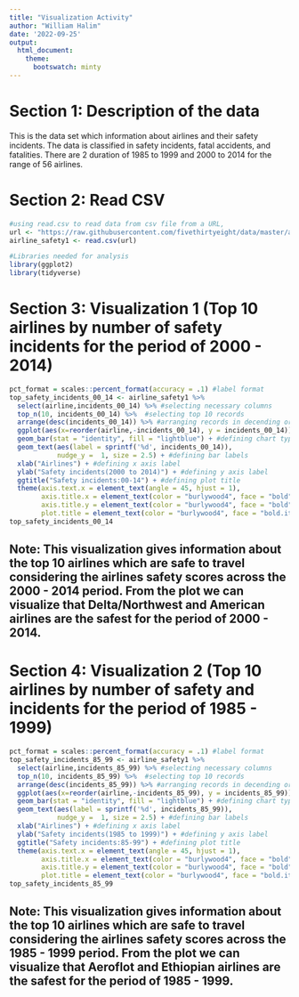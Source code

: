 ```yaml
---
title: "Visualization Activity"
author: "William Halim"
date: '2022-09-25'
output:
  html_document:
    theme:
      bootswatch: minty
---
```


# Section 1: Description of the data

This is the data set which information about airlines and their safety incidents. The data is classified in safety incidents, fatal accidents, and fatalities. There are 2 duration of 1985 to 1999 and 2000 to 2014 for the range of 56 airlines.

# Section 2: Read CSV
```r
#using read.csv to read data from csv file from a URL, 
url <- "https://raw.githubusercontent.com/fivethirtyeight/data/master/airline-safety/airline-safety.csv"
airline_safety1 <- read.csv(url)
```

```r
#Libraries needed for analysis
library(ggplot2)
library(tidyverse)
```

# Section 3: Visualization 1 (Top 10 airlines by number of safety incidents for the period of 2000 - 2014)
```r
pct_format = scales::percent_format(accuracy = .1) #label format
top_safety_incidents_00_14 <- airline_safety1 %>% 
  select(airline,incidents_00_14) %>% #selecting necessary columns
  top_n(10, incidents_00_14) %>%  #selecting top 10 records
  arrange(desc(incidents_00_14)) %>% #arranging records in decending order
  ggplot(aes(x=reorder(airline,-incidents_00_14), y = incidents_00_14)) + #x and y axis data
  geom_bar(stat = "identity", fill = "lightblue") + #defining chart type
  geom_text(aes(label = sprintf('%d', incidents_00_14)), 
            nudge_y =  1, size = 2.5) + #defining bar labels
  xlab("Airlines") + #defining x axis label
  ylab("Safety incidents(2000 to 2014)") + #defining y axis label
  ggtitle("Safety incidents:00-14") + #defining plot title
  theme(axis.text.x = element_text(angle = 45, hjust = 1),
        axis.title.x = element_text(color = "burlywood4", face = "bold"),
        axis.title.y = element_text(color = "burlywood4", face = "bold"),
        plot.title = element_text(color = "burlywood4", face = "bold.italic", hjust = 0.5))
top_safety_incidents_00_14
```

## Note: This visualization gives information about the top 10 airlines which are safe to travel considering the airlines safety scores across the 2000 - 2014 period. From the plot we can visualize that Delta/Northwest and American airlines are the safest for the period of 2000 - 2014.

# Section 4: Visualization 2 (Top 10 airlines by number of safety and incidents for the period of 1985 - 1999)

```r
pct_format = scales::percent_format(accuracy = .1) #label format
top_safety_incidents_85_99 <- airline_safety1 %>% 
  select(airline,incidents_85_99) %>% #selecting necessary columns
  top_n(10, incidents_85_99) %>%  #selecting top 10 records
  arrange(desc(incidents_85_99)) %>% #arranging records in decending order
  ggplot(aes(x=reorder(airline,-incidents_85_99), y = incidents_85_99)) + #x and y axis data
  geom_bar(stat = "identity", fill = "lightblue") + #defining chart type
  geom_text(aes(label = sprintf('%d', incidents_85_99)), 
            nudge_y =  1, size = 2.5) + #defining bar labels
  xlab("Airlines") + #defining x axis label
  ylab("Safety incidents(1985 to 1999)") + #defining y axis label
  ggtitle("Safety incidents:85-99") + #defining plot title
  theme(axis.text.x = element_text(angle = 45, hjust = 1),
        axis.title.x = element_text(color = "burlywood4", face = "bold"),
        axis.title.y = element_text(color = "burlywood4", face = "bold"),
        plot.title = element_text(color = "burlywood4", face = "bold.italic", hjust = 0.5))
top_safety_incidents_85_99
```

## Note: This visualization gives information about the top 10 airlines which are safe to travel considering the airlines safety scores across the 1985 - 1999 period. From the plot we can visualize that Aeroflot and Ethiopian airlines are the safest for the period of 1985 - 1999.
